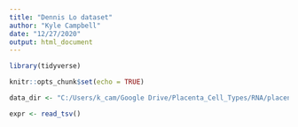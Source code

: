 ```yaml
---
title: "Dennis Lo dataset"
author: "Kyle Campbell"
date: "12/27/2020"
output: html_document
---
```


```r
library(tidyverse)

knitr::opts_chunk$set(echo = TRUE)

data_dir <- "C:/Users/k_cam/Google Drive/Placenta_Cell_Types/RNA/placenta_rna/data/"
```

```r
expr <- read_tsv()
```

